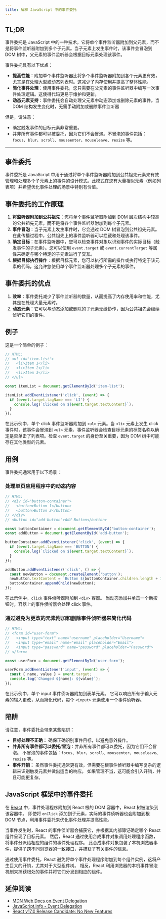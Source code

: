 ```yaml
---
title: 解释 JavaScript 中的事件委托
---
```


## TL;DR

事件委托是 JavaScript 中的一种技术，它将单个事件监听器附加到父元素，而不是将事件监听器附加到多个子元素。当子元素上发生事件时，该事件会冒泡到 DOM 树中，父元素的事件监听器会根据目标元素处理该事件。

事件委托具有以下优点：

* **提高性能**：附加单个事件监听器比将多个事件监听器附加到各个元素更有效，尤其是在处理大型或动态列表时。这减少了内存使用并提高了整体性能。
* **简化事件处理**：使用事件委托，您只需要在父元素的事件监听器中编写一次事件处理逻辑。这使得代码更易于维护和更新。
* **动态元素支持**：事件委托会自动处理父元素中动态添加或删除元素的事件。当 DOM 结构发生变化时，无需手动附加或删除事件监听器

但是，请注意：

* 确定触发事件的目标元素非常重要。
* 并非所有事件都可以被委托，因为它们不会冒泡。不冒泡的事件包括：`focus`、`blur`、`scroll`、`mouseenter`、`mouseleave`、`resize` 等。

***

## 事件委托

事件委托是 JavaScript 中用于通过将单个事件监听器附加到公共祖先元素来有效管理和处理多个子元素上的事件的设计模式。此模式在您有大量相似元素（例如列表项）并希望优化事件处理的场景中特别有价值。

## 事件委托的工作原理

1. **将监听器附加到公共祖先**：您将单个事件监听器附加到 DOM 层次结构中较高的公共祖先元素，而不是将各个事件监听器附加到每个子元素。
2. **事件冒泡**：当子元素上发生事件时，它会通过 DOM 树冒泡到公共祖先元素。在此传播过程中，公共祖先上的事件监听器可以拦截和处理该事件。
3. **确定目标**：在事件监听器中，您可以检查事件对象以识别事件的实际目标（触发事件的子元素）。您可以使用 `event.target` 或 `event.currentTarget` 等属性来确定与哪个特定的子元素进行了交互。
4. **根据目标执行操作**：根据目标元素，您可以执行所需的操作或执行特定于该元素的代码。这允许您使用单个事件监听器处理多个子元素的事件。

## 事件委托的优点

1. **效率**：事件委托减少了事件监听器的数量，从而提高了内存使用率和性能，尤其是在处理大量元素时。
2. **动态元素**：它可以与动态添加或删除的子元素无缝协作，因为公共祖先会继续侦听它们的事件。

## 例子

这是一个简单的例子：

```js
// HTML:
// <ul id="item-list">
//   <li>Item 1</li>
//   <li>Item 2</li>
//   <li>Item 3</li>
// </ul>

const itemList = document.getElementById('item-list');

itemList.addEventListener('click', (event) => {
  if (event.target.tagName === 'LI') {
    console.log(`Clicked on ${event.target.textContent}`);
  }
});
```

在此示例中，单个 click 事件监听器附加到 `<ul>` 元素。当 `<li>` 元素上发生 click 事件时，该事件会冒泡到 `<ul>` 元素，事件监听器会检查目标元素的标签名称以确定是否单击了列表项。检查 `event.target` 的身份至关重要，因为 DOM 树中可能存在其他类型的元素。

## 用例

事件委托通常用于以下场景：

### 处理单页应用程序中的动态内容

```js
// HTML:
// <div id="button-container">
//   <button>Button 1</button>
//   <button>Button 2</button>
// </div>
// <button id="add-button">Add Button</button>

const buttonContainer = document.getElementById('button-container');
const addButton = document.getElementById('add-button');

buttonContainer.addEventListener('click', (event) => {
  if (event.target.tagName === 'BUTTON') {
    console.log(`Clicked on ${event.target.textContent}`);
  }
});

addButton.addEventListener('click', () => {
  const newButton = document.createElement('button');
  newButton.textContent = `Button ${buttonContainer.children.length + 1}`;
  buttonContainer.appendChild(newButton);
});
```

在此示例中，`click` 事件侦听器附加到 `<div>` 容器。 当动态添加并单击一个新按钮时，容器上的事件侦听器会处理 click 事件。

### 通过避免为更改的元素附加和删除事件侦听器来简化代码

```js
// HTML:
// <form id="user-form">
//   <input type="text" name="username" placeholder="Username">
//   <input type="email" name="email" placeholder="Email">
//   <input type="password" name="password" placeholder="Password">
// </form>

const userForm = document.getElementById('user-form');

userForm.addEventListener('input', (event) => {
  const { name, value } = event.target;
  console.log(`Changed ${name}: ${value}`);
});
```

在此示例中，单个 input 事件侦听器附加到表单元素。 它可以响应所有子输入元素的输入更改，从而简化代码，每个 `<input>` 元素使用一个事件侦听器。

## 陷阱

请注意，事件委托会带来某些陷阱：

* **目标处理不正确：** 确保正确识别事件目标，以避免意外操作。
* **并非所有事件都可以委托/冒泡**：并非所有事件都可以委托，因为它们不会冒泡。 不冒泡的事件包括：`focus`、`blur`、`scroll`、`mouseenter`、`mouseleave`、`resize` 等。
* **事件开销：** 虽然事件委托通常更有效，但需要在根事件侦听器中编写复杂的逻辑来识别触发元素并做出适当的响应。 如果管理不当，这可能会引入开销，并且可能更复杂。

## JavaScript 框架中的事件委托

在 [React](https://react.dev/) 中，事件处理程序附加到 React 根的 DOM 容器中，React 树被渲染到该容器中。 即使将 `onClick` 添加到子元素，实际的事件侦听器也会附加到根 DOM 节点，利用事件委托来优化事件处理并提高性能。

当事件发生时，React 的事件侦听器会捕获它，并根据其内部簿记确定哪个 React 组件呈现了目标元素。 然后，React 通过使用合成事件对象调用处理程序函数，将事件分派给相应的组件的事件处理程序。 此合成事件对象包装了本机浏览器事件，提供了跨不同浏览器的一致接口，并捕获了有关事件的信息。

通过使用事件委托，React 避免将单个事件处理程序附加到每个组件实例，这将产生巨大的开销，尤其对于大型组件树。 相反，React 利用浏览器的本机事件冒泡机制来捕获根处的事件并将它们分发到相应的组件。

## 延伸阅读

* [MDN Web Docs on Event Delegation](https://developer.mozilla.org/en-US/docs/Learn/JavaScript/Building_blocks/Events#event_delegation)
* [JavaScript.info - Event Delegation](https://javascript.info/event-delegation)
* [React v17.0 Release Candidate: No New Features](https://legacy.reactjs.org/blog/2020/08/10/react-v17-rc.html#changes-to-event-delegation)
